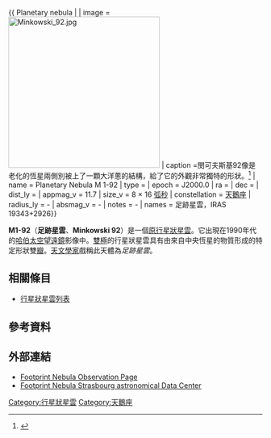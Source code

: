 {{ Planetary nebula |
| image = [[File:Minkowski_92.jpg|300px]]
| caption =閔可夫斯基92像是老化的恆星兩側別被上了一顆大洋蔥的結構，給了它的外觀非常獨特的形狀。<ref>{{cite web|title=Rare Cosmic Footprint|url=http://www.spacetelescope.org/images/potw1128a/|work=Picture of the Week|publisher=ESA/Hubble|accessdate=13 July 2011|archive-date=2018-07-27|archive-url=https://web.archive.org/web/20180727124213/http://spacetelescope.org/images/potw1128a/|dead-url=no}}</ref>
| name = Planetary Nebula M 1-92
| type = 
| epoch = J2000.0
| ra = {{RA|19|36|18.0}}
| dec = {{DEC|+29|33|00}}
| dist_ly = 
| appmag_v = 11.7
| size_v = 8 × 16 [[弧秒|弧秒]]
| constellation = [[天鵝座|天鵝座]]
| radius_ly = -
| absmag_v = -
| notes = -
| names = 足跡星雲，IRAS 19343+2926}}
<!--Planetary Nebula M 1-92, the Footprint Nebula.-->

'''M1-92'''（'''足跡星雲'''、'''Minkowski 92'''）是一個[[原行星狀星雲|原行星狀星雲]]。它出現在1990年代的[[哈伯太空望遠鏡|哈伯太空望遠鏡]]影像中。[[雙極星雲|雙極]]的行星狀星雲具有由來自中央恆星的物質形成的特定形狀雙[[wikt:lobe|瓣]]。[[天文學家|天文學家]]戲稱此天體為''足跡星雲''。

== 相關條目 ==
* [[行星狀星雲列表|行星狀星雲列表]]

== 參考資料 ==
{{reflist}}

== 外部連結 ==
* [https://web.archive.org/web/20060925165838/http://kotisivu.mtv3.fi/deepsky/havaintom1-92.htm Footprint Nebula Observation Page]
* [http://simbad.harvard.edu/simbad/sim-id?Ident=NAME%20Footprint%20Nebula#lab_basic Footprint Nebula Strasbourg astronomical Data Center] {{Wayback|url=http://simbad.harvard.edu/simbad/sim-id?Ident=NAME%20Footprint%20Nebula#lab_basic |date=20170510132949 }}

[[Category:行星狀星雲|Category:行星狀星雲]]
[[Category:天鵝座|Category:天鵝座]]